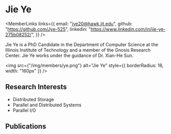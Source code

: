 
# Jie Ye

<div style={{display: 'flex', flexDirection: 'row'}}>

<div style={{flex: 1, display: 'flex', flexDirection: 'column'}}>

<MemberLinks
  links={{
    email: "jye20@hawk.iit.edu",
    github: "https://github.com/Jye-525",
    linkedin: "https://www.linkedin.com/in/jie-ye-275b08252/",
  }}
/>

Jie Ye is a PhD Candidate in the Department of Computer Science at the Illinois Institute of Technology and a member of the Gnosis Research Center. Jie Ye works under the guidance of Dr. Xian-He Sun.

</div>

<div style={{paddingLeft: 32}}>

<img
  src={"/img/members/ye.png"}
  alt="Jie Ye"
  style={{ borderRadius: 16, width: "160px" }}
/>

</div>

</div>

## Research Interests

- Distributed Storage
- Parallel and Distributed Systems
- Parallel I/O

## Publications

<MemberPublications authorShortName="J. Ye" />
